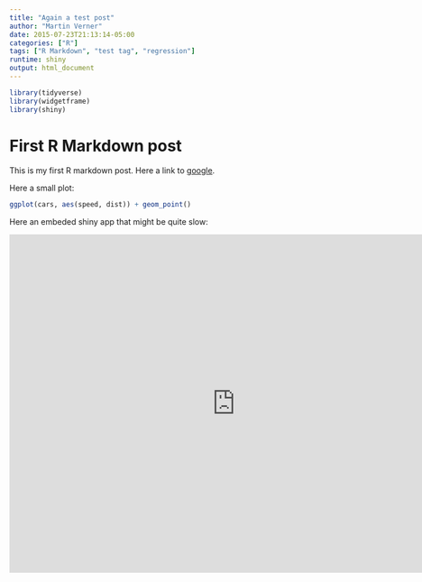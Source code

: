 ```yaml
---
title: "Again a test post"
author: "Martin Verner"
date: 2015-07-23T21:13:14-05:00
categories: ["R"]
tags: ["R Markdown", "test tag", "regression"]
runtime: shiny
output: html_document
---
```


```r
library(tidyverse)
library(widgetframe)
library(shiny)
```

# First R Markdown post

This is my first R markdown post. Here a link to [google](www.google.com).

Here a small plot:

```r
ggplot(cars, aes(speed, dist)) + geom_point()
```

Here an embeded shiny app that might be quite slow:


<iframe width="800" height="600" scrolling="no" frameborder="no"  
src="https://maveshiny.tk/covid_cases_by_continent/"> </iframe>